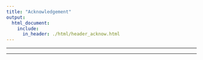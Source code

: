 ```yaml
---
title: "Acknowledgement"
output:
  html_document:
    include:
      in_header: ./html/header_acknow.html
---
```


***



***
